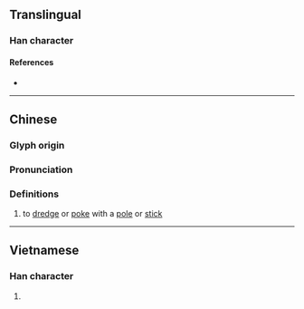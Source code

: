 {{character info}}
==Translingual==

===Han character===
{{Han char|rn=64|rad=手|as=06|sn=9|four=57020|canj=QBMR|ids=⿰扌同}}

====References====
* {{Han ref|kx=0430.140|dkj=12052|dj=0780.070|hdz=31869.040|uh=630F|ud=25359|bh=CEDC|bd=52956}}

----

==Chinese==
{{zh-forms}}

===Glyph origin===
{{Han etym}}

===Pronunciation===
{{zh-pron
|m=dòng
|c=dung6,tung2
|mc=y
|oc=y
|cat=
}}

===Definitions===
{{head|zh|Han character}}

# {{lb|zh|Cantonese}} to [[dredge]] or [[poke]] with a [[pole]] or [[stick]]

----

==Vietnamese==

===Han character===
{{vi-hantu|rùng|rs=手06}}

# {{rfdef|vi|sort=手06}}